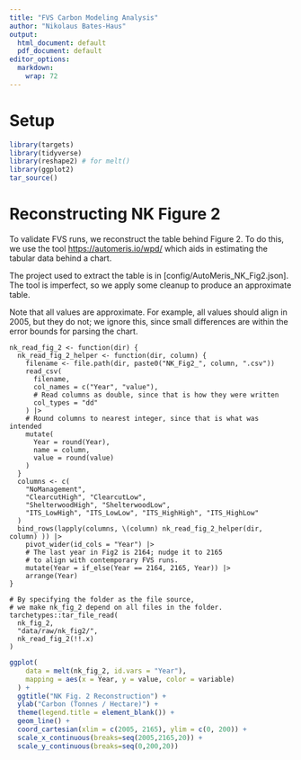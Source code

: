 ```yaml
---
title: "FVS Carbon Modeling Analysis"
author: "Nikolaus Bates-Haus"
output:
  html_document: default
  pdf_document: default
editor_options:
  markdown:
    wrap: 72
---
```


# Setup

```r
library(targets)
library(tidyverse)
library(reshape2) # for melt()
library(ggplot2)
tar_source()
```

# Reconstructing NK Figure 2

To validate FVS runs, we reconstruct the table behind Figure 2. To do
this, we use the tool <https://automeris.io/wpd/> which aids in
estimating the tabular data behind a chart.

The project used to extract the table is in
[config/AutoMeris_NK_Fig2.json]. The tool is imperfect, so we apply
some cleanup to produce an approximate table.

Note that all values are approximate. For example, all values should
align in 2005, but they do not; we ignore this, since small differences
are within the error bounds for parsing the chart.

```targets
nk_read_fig_2 <- function(dir) {
  nk_read_fig_2_helper <- function(dir, column) {
    filename <- file.path(dir, paste0("NK_Fig2_", column, ".csv"))
    read_csv(
      filename,
      col_names = c("Year", "value"),
      # Read columns as double, since that is how they were written
      col_types = "dd"
    ) |>
    # Round columns to nearest integer, since that is what was intended
    mutate(
      Year = round(Year),
      name = column,
      value = round(value)
    )
  }
  columns <- c(
    "NoManagement",
    "ClearcutHigh", "ClearcutLow",
    "ShelterwoodHigh", "ShelterwoodLow",
    "ITS_LowHigh", "ITS_LowLow", "ITS_HighHigh", "ITS_HighLow"
  )
  bind_rows(lapply(columns, \(column) nk_read_fig_2_helper(dir, column) )) |>
    pivot_wider(id_cols = "Year") |>
    # The last year in Fig2 is 2164; nudge it to 2165
    # to align with contemporary FVS runs.
    mutate(Year = if_else(Year == 2164, 2165, Year)) |>
    arrange(Year)
}

# By specifying the folder as the file source,
# we make nk_fig_2 depend on all files in the folder.
tarchetypes::tar_file_read(
  nk_fig_2,
  "data/raw/nk_fig2/",
  nk_read_fig_2(!!.x)
)
```

```r
ggplot(
    data = melt(nk_fig_2, id.vars = "Year"),
    mapping = aes(x = Year, y = value, color = variable)
  ) +
  ggtitle("NK Fig. 2 Reconstruction") +
  ylab("Carbon (Tonnes / Hectare)") +
  theme(legend.title = element_blank()) +
  geom_line() +
  coord_cartesian(xlim = c(2005, 2165), ylim = c(0, 200)) +
  scale_x_continuous(breaks=seq(2005,2165,20)) +
  scale_y_continuous(breaks=seq(0,200,20))
```


